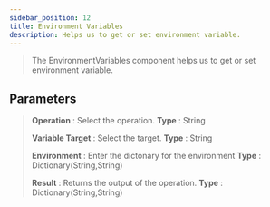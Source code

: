 ```yaml
---
sidebar_position: 12
title: Environment Variables
description: Helps us to get or set environment variable.
---
```

> The EnvironmentVariables component helps us to get or set environment variable.

## Parameters

> **Operation** : Select the operation. **Type** : String
>
> **Variable Target** :  Select the target. **Type** : String
>
> **Environment** : Enter the dictonary for the environment **Type** : Dictionary(String,String)
>
> **Result** : Returns the output of the operation. **Type** : Dictionary(String,String)